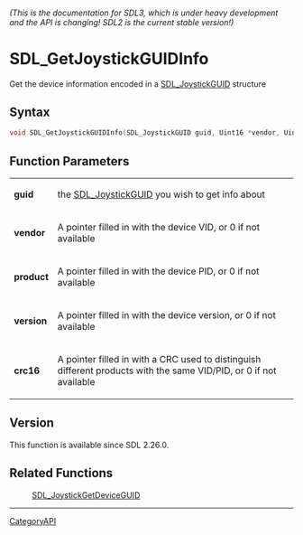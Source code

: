 ====== (This is the documentation for SDL3, which is under heavy development and the API is changing! SDL2 is the current stable version!) ======
= SDL_GetJoystickGUIDInfo =

Get the device information encoded in a [[SDL_JoystickGUID]] structure 

== Syntax ==

<syntaxhighlight lang='c'>
void SDL_GetJoystickGUIDInfo(SDL_JoystickGUID guid, Uint16 *vendor, Uint16 *product, Uint16 *version, Uint16 *crc16);
</syntaxhighlight>

== Function Parameters ==

{|
|'''guid'''
|the [[SDL_JoystickGUID]] you wish to get info about
|-
|'''vendor'''
|A pointer filled in with the device VID, or 0 if not available
|-
|'''product'''
|A pointer filled in with the device PID, or 0 if not available
|-
|'''version'''
|A pointer filled in with the device version, or 0 if not available
|-
|'''crc16'''
|A pointer filled in with a CRC used to distinguish different products with the same VID/PID, or 0 if not available
|}

== Version ==

This function is available since SDL 2.26.0.

== Related Functions ==

:[[SDL_JoystickGetDeviceGUID]]

----
[[CategoryAPI]]


